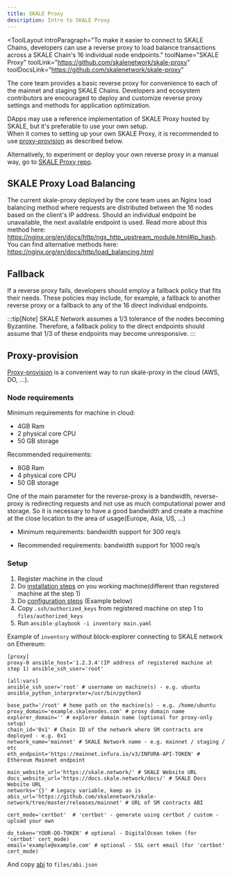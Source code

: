 ```yaml
---
title: SKALE Proxy
description: Intro to SKALE Proxy
---
```


<ToolLayout
    introParagraph="To make it easier to connect to SKALE Chains, developers can use a reverse proxy to load balance transactions across a SKALE Chain's 16 individual node endpoints."
    toolName="SKALE Proxy"
    toolLink="https://github.com/skalenetwork/skale-proxy"
    toolDocsLink="https://github.com/skalenetwork/skale-proxy"
>

The core team provides a basic reverse proxy for convenience to each of the mainnet and staging SKALE Chains. Developers and ecosystem contributors are encouraged to deploy and customize reverse proxy settings and methods for application optimization. 

DApps may use a reference implementation of SKALE Proxy hosted by SKALE, but it's preferable to use your own setup.  
When it comes to setting up your own SKALE Proxy, it is recommended to use [proxy-provision](https://github.com/skalenetwork/proxy-provision) as described below. 

Alternatively, to experiment or deploy your own reverse proxy in a manual way, go to [SKALE Proxy repo](https://github.com/skalenetwork/skale-proxy).

## SKALE Proxy Load Balancing

The current skale-proxy deployed by the core team uses an Nginx load balancing method where requests are distributed between the 16 nodes based on the client's IP address. Should an individual endpoint be unavailable, the next available endpoint is used. Read more about this method here: https://nginx.org/en/docs/http/ngx_http_upstream_module.html#ip_hash. You can find alternative methods here: https://nginx.org/en/docs/http/load_balancing.html

## Fallback

If a reverse proxy fails, developers should employ a fallback policy that fits their needs. These policies may include, for example, a fallback to another reverse proxy or a fallback to any of the 16 direct individual endpoints.

:::tip[Note]
SKALE Network assumes a 1/3 tolerance of the nodes becoming Byzantine. Therefore, a fallback policy to the direct endpoints should assume that 1/3 of these endpoints may become unresponsive. 
:::

## Proxy-provision

[Proxy-provision](https://github.com/skalenetwork/proxy-provision) is a convenient way to run skale-proxy in the cloud (AWS, DO, ...).

### Node requirements

Minimum requirements for machine in cloud:

 * 4GB Ram
 * 2 physical core CPU
 * 50 GB storage
 
Recommended requirements:

 * 8GB Ram
 * 4 physical core CPU
 * 50 GB storage
 
One of the main parameter for the reverse-proxy is a bandwidth, reverse-proxy is redirecting requests and not use as much computational power and storage. So it is necessary to have a good bandwidth and create a machine at the close location to the area of usage(Europe, Asia, US, ...)

- Minimum requirements: bandwidth support for 300 req/s

- Recommended requirements: bandwidth support for 1000 req/s

### Setup

1. Register machine in the cloud
2. Do [installation steps](https://github.com/skalenetwork/proxy-provision#1-installation) on you working machine(different than registered machine at the step 1)
3. Do [configuration steps](https://github.com/skalenetwork/proxy-provision#2-setup) (Example below)
4. Copy `.ssh/authorized_keys` from registered machine on step 1 to `files/authorized_keys`
5. Run `ansible-playbook -i inventory main.yaml`

Example of `inventory` without block-explorer connecting to SKALE network on Ethereum:
```
[proxy]
proxy-0 ansible_host='1.2.3.4'(IP address of registered machine at step 1) ansible_ssh_user='root'

[all:vars]
ansible_ssh_user='root' # username on machine(s) - e.g. ubuntu
ansible_python_interpreter=/usr/bin/python3

base_path='/root' # home path on the machine(s) - e.g. /home/ubuntu
proxy_domain='example.skalenodes.com' # proxy domain name
explorer_domain='' # explorer domain name (optional for proxy-only setup)
chain_id='0x1' # Chain ID of the network where SM contracts are deployed - e.g. 0x1
network_name='mainnet' # SKALE Network name - e.g. mainnet / staging / etc
eth_endpoint='https://mainnet.infura.io/v3/INFURA-API-TOKEN' # Ethereum Mainnet endpoint

main_website_url='https://skale.network/' # SKALE Website URL
docs_website_url='https://docs.skale.network/docs/' # SKALE Docs Website URL
networks='{}' # Legacy variable, keep as is
abis_url='https://github.com/skalenetwork/skale-network/tree/master/releases/mainnet' # URL of SM contracts ABI

cert_mode='certbot'  # 'certbot' - generate using certbot / custom - upload your own

do_token='YOUR-DO-TOKEN' # optional - DigitalOcean token (for 'certbot' cert_mode)
email='example@example.com' # optional - SSL cert email (for 'certbot' cert_mode)
```
And copy [abi](https://github.com/skalenetwork/skale-network/blob/master/releases/mainnet/skale-manager/1.9.2/skale-manager-1.9.2-mainnet-abi.json) to `files/abi.json`

</ToolLayout>
